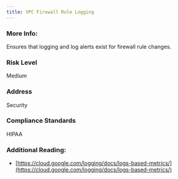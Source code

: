 ```yaml
---
title: VPC Firewall Rule Logging
---
```


### More Info:

Ensures that logging and log alerts exist for firewall rule changes.

### Risk Level

Medium

### Address

Security

### Compliance Standards

HIPAA

### Additional Reading:

- [https://cloud.google.com/logging/docs/logs-based-metrics/](https://cloud.google.com/logging/docs/logs-based-metrics/)
